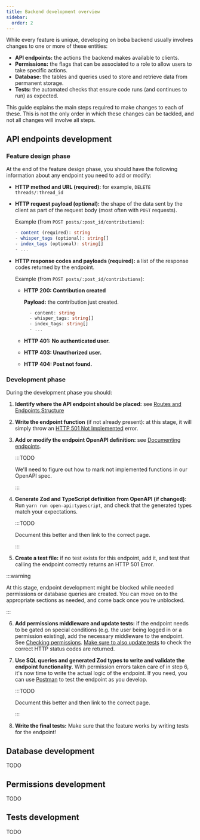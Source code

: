 ```yaml
---
title: Backend development overview
sidebar:
  order: 2
---
```


While every feature is unique, developing on boba backend usually involves changes to one or more of these entities:

- **API endpoints:** the actions the backend makes available to clients.
- **Permissions:** the flags that can be associated to a role to allow users to take specific actions.
- **Database:** the tables and queries used to store and retrieve data from permanent storage.
- **Tests:** the automated checks that ensure code runs (and continues to run) as expected.

This guide explains the main steps required to make changes to each of these. This is not the only order
in which these changes can be tackled, and not all changes will involve all steps.

## API endpoints development

### Feature design phase

At the end of the feature design phase, you should have the following information about any endpoint you need to add or modify:

- **HTTP method and URL (required):** for example, `DELETE threads/:thread_id`

- **HTTP request payload (optional):** the shape of the data sent by the client as part of the request body (most often with `POST` requests).

  Example (from `POST posts/:post_id/contributions`):

  ```ts
  - content (required): string
  - whisper_tags (optional): string[]
  - index_tags (optional): string[]
  - ...
  ```

- **HTTP response codes and payloads (required):** a list of the response codes returned by the endpoint.

  Example (from `POST posts/:post_id/contributions`):

  - **HTTP 200: Contribution created**

    **Payload:** the contribution just created.

    ```ts
      - content: string
      - whisper_tags: string[]
      - index_tags: string[]
      - ...
    ```

  - **HTTP 401: No authenticated user.**
  - **HTTP 403: Unauthorized user.**
  - **HTTP 404: Post not found.**

### Development phase

During the development phase you should:

1. **Identify where the API endpoint should be placed:** see [Routes and Endpoints Structure](docs/development/boba-backend/APIs/creating-endpoints#structure)
2. **Write the endpoint function** (if not already present): at this stage, it will simply throw an [HTTP 501 Not Implemented](https://developer.mozilla.org/en-US/docs/Web/HTTP/Status/501) error.
3. **Add or modify the endpoint OpenAPI definition:** see [Documenting endpoints](docs/development/boba-backend/APIs/creating-endpoints#documentation).

   :::TODO

   We'll need to figure out how to mark not implemented functions in our OpenAPI spec.

   :::

4. **Generate Zod and TypeScript definition from OpenAPI (if changed):** Run `yarn run open-api:typescript`, and check that the generated types match your expectations.

   :::TODO

   Document this better and then link to the correct page.

   :::

5. **Create a test file:** if no test exists for this endpoint, add it, and test that calling the endpoint correctly returns an HTTP 501 Error.

:::warning

At this stage, endpoint development might be blocked while needed permissions or database queries are created. You can move on to the appropriate sections as needed, and come back once you're unblocked.

:::

6. **Add permissions middleware and update tests:** if the endpoint needs to be gated on special conditions (e.g. the user being logged in
   or a permission existing), add the necessary middleware to the endpoint. See [Checking permissions](docs/development/boba-backend/permissions/check-permissions). <u>Make sure to also update tests</u> to check the correct HTTP status codes are returned.

7. **Use SQL queries and generated Zod types to write and validate the endpoint functionality.** With permission errors taken care of in step 6,
   it's now time to write the actual logic of the endpoint. If you need, you can use [Postman](docs/development/boba-backend/using-postman) to test the endpoint as you develop.

   :::TODO

   Document this better and then link to the correct page.

   :::

8. **Write the final tests:** Make sure that the feature works by writing tests for the endpoint!

## Database development

TODO

## Permissions development

TODO

## Tests development

TODO
